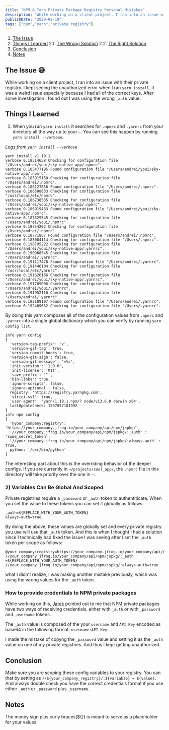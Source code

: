 ```yaml
---
title: "NPM & Yarn Private Package Registry Personal Mistakes"
description: "While working on a client project, I ran into an issue with their private registry. I kept seeing the unauthorized error when I ran yarn install. It was a weird issue especially because I had all of the correct keys. After some investigation I found out I was using the wrong `_auth` value."
publishDate: "2020-08-19"
tags: ["npm","yarn","private registry"]
---
```

1. [The Issue](#issue)
2. [Things I Learned](#learned)
2.1. [The Wrong Solution](#wrong_solution)
2.2. [The Right Solution](#right_solution)
3. [Conclusion](#conclusion)
4. [Notes](#notes)


<h2 id="issue">The Issue 😅</h2>

While working on a client project, I ran into an issue with their private registry. I kept seeing the unauthorized error when I ran `yarn install`. It was a weird issue especially because I had all of the correct keys. After some investigation I found out I was using the wrong `_auth` value.


<h2 id="learned">Things I Learned</h2>

1) When you run `yarn install` it searches for `.npmrc` and `.yarnrc` from your directory all the way up to your `~`. You can see this happen by running `yarn install --verbose`.

*Logs from `yarn install --verbose`*
```
yarn install v1.19.1
verbose 0.18514658 Checking for configuration file "/Users/andrei/youi/sky-native-app/.npmrc".
verbose 0.185477195 Found configuration file "/Users/andrei/youi/sky-native-app/.npmrc".
verbose 0.185915158 Checking for configuration file "/Users/andrei/.npmrc".
verbose 0.186127856 Found configuration file "/Users/andrei/.npmrc".
verbose 0.186508633 Checking for configuration file "/usr/local/etc/npmrc".
verbose 0.186738535 Checking for configuration file "/Users/andrei/youi/sky-native-app/.npmrc".
verbose 0.186919433 Found configuration file "/Users/andrei/youi/sky-native-app/.npmrc".
verbose 0.187329545 Checking for configuration file "/Users/andrei/youi/.npmrc".
verbose 0.18754202 Checking for configuration file "/Users/andrei/.npmrc".
verbose 0.18771867 Found configuration file "/Users/andrei/.npmrc".
verbose 0.188084114 Checking for configuration file "/Users/.npmrc".
verbose 0.190795222 Checking for configuration file "/Users/andrei/youi/sky-native-app/.yarnrc".
verbose 0.190968545 Checking for configuration file "/Users/andrei/.yarnrc".
verbose 0.191117478 Found configuration file "/Users/andrei/.yarnrc".
verbose 0.191446104 Checking for configuration file "/usr/local/etc/yarnrc".
verbose 0.191626166 Checking for configuration file "/Users/andrei/youi/sky-native-app/.yarnrc".
verbose 0.191789006 Checking for configuration file "/Users/andrei/youi/.yarnrc".
verbose 0.191952116 Checking for configuration file "/Users/andrei/.yarnrc".
verbose 0.192109197 Found configuration file "/Users/andrei/.yarnrc".
verbose 0.192409632 Checking for configuration file "/Users/.yarnrc".
```

By doing this yarn composes all of the configuration values from `.npmrc` and `.yarnrc` into a single global dictionary which you can verify by running `yarn config list`.

```
info yarn config
{
  'version-tag-prefix': 'v',
  'version-git-tag': true,
  'version-commit-hooks': true,
  'version-git-sign': false,
  'version-git-message': 'v%s',
  'init-version': '1.0.0',
  'init-license': 'MIT',
  'save-prefix': '^',
  'bin-links': true,
  'ignore-scripts': false,
  'ignore-optional': false,
  registry: 'https://registry.yarnpkg.com',
  'strict-ssl': true,
  'user-agent': 'yarn/1.19.1 npm/? node/v13.6.0 darwin x64',
  lastUpdateCheck: 1597857181992
}
info npm config
{
  '@your_company:registry': 'https://your_company.jfrog.io/your_company/api/npm/jspkg/',
  '//your_company.jfrog.io/your_company/api/npm/jspkg/:_auth' : 'some_secret_token',
  '//your_company.jfrog.io/your_company/api/npm/jspkg/:always-auth' : true,
  python: '/usr/bin/python'
}
```

The interesting part about this is the overriding behavior of the deeper configs. If you are currently in `~/projects/cool_app/`, the `.npmrc` file in this directory will take priority over the one in `~`.


<h3 id="wrong_solution">2) Variables Can Be Global And Scoped</h3>

Private registries require a `_password` or `_auth` token to authentiticate. When you set the value to these tokens you can set it globally as follows:

```
_auth=${REPLACE_WITH_YOUR_AUTH_TOKEN}
always-auth=true
```

By doing the above, these values are globally set and every private registry you use will use that `_auth` token.
And this is when I thought I had a solution since I technically had fixed the issue I was seeing after I set the `_auth` token per scope as follows:

```
@your_company:registry=https://your_company.jfrog.io/your_company/api/npm/jspkg/
//your_company.jfrog.io/your_company/api/npm/jspkg/:_auth =${REPLACE_WITH_YOUR_AUTH_TOKEN}
//your_company.jfrog.io/your_company/api/npm/jspkg/:always-auth=true
```

what I didn't realize, I was making another mistake previously, which was using the wrong values for the `_auth` token.

<h3 id="right_solution">How to provide credentials to NPM private packages</h3>

While working on this, [Jarek](https://www.linkedin.com/in/jaroslawmarek/) pointed out to me that NPM private packages have two ways of receiving credentials, either with `_auth` or with `_password` and `_username` tokens.

The `_auth` value is composed of the your `username` and `API Key` encoded as base64 in the following format: `username:API_Key`.

I made the mistake of copyng the `_password` value and setting it as the `_auth` value on one of my private registries. And thus I kept getting unauthorized.

<h2 id="conclusion">Conclusion</h2>

Make sure you are scoping these config variables to your registry. You can that by setting as `//${your_company_registry}/:${variable} = ${value}`. And always double check you have the correct credentials format if you use either `_auth` or `_password` plus `_username`.


<h2 id="notes">Notes</h2>

The money sign plus curly braces(${}) is meant to serve as a placeholder for your values.

